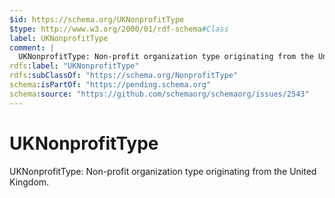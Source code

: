 ```yaml
---
$id: https://schema.org/UKNonprofitType
$type: http://www.w3.org/2000/01/rdf-schema#Class
label: UKNonprofitType
comment: |
  UKNonprofitType: Non-profit organization type originating from the United Kingdom.
rdfs:label: "UKNonprofitType"
rdfs:subClassOf: "https://schema.org/NonprofitType"
schema:isPartOf: "https://pending.schema.org"
schema:source: "https://github.com/schemaorg/schemaorg/issues/2543"
---
```


# UKNonprofitType

UKNonprofitType: Non-profit organization type originating from the United Kingdom.

